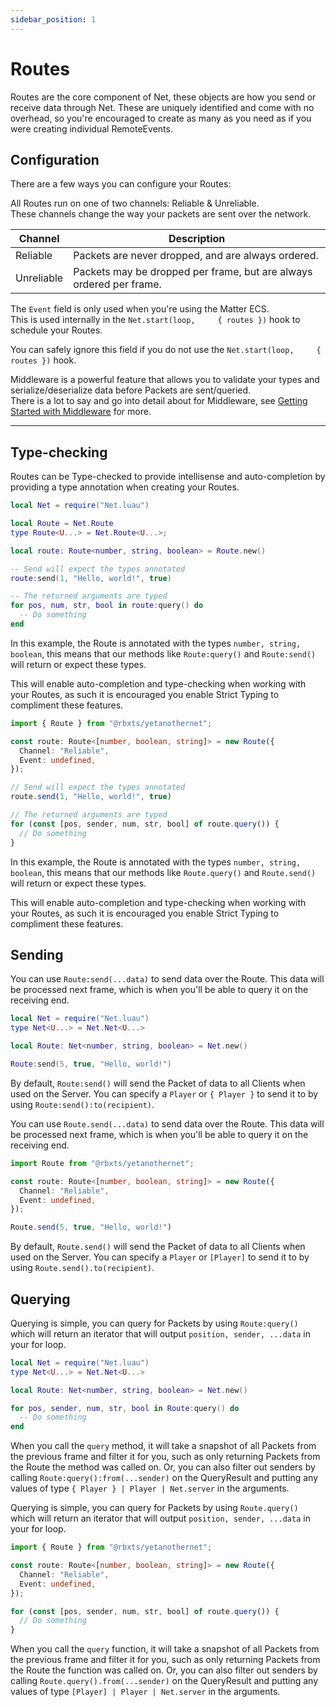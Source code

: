 ```yaml
---
sidebar_position: 1
---
```



# Routes

Routes are the core component of Net, these objects are how you send or receive data through Net.
These are uniquely identified and come with no overhead, so you're encouraged to create as many as you need as if you were creating individual RemoteEvents.

## Configuration

There are a few ways you can configure your Routes:
<Tabs>
  <TabItem value="channel" label="Channel" default>
  <p>
  All Routes run on one of two channels: Reliable & Unreliable.<br />
  These channels change the way your packets are sent over the network.
  </p>

  | Channel | Description |
  | ------- | ----------- |
  | Reliable | Packets are never dropped, and are always ordered. |
  | Unreliable | Packets may be dropped per frame, but are always ordered per frame. |
  </TabItem>
  <TabItem value="event" label="Event">
    <p>
    The <code lang="lua">Event</code> field is only used when you're using the Matter ECS.<br />
    This is used internally in the <code lang="lua">Net.start(loop, 	&#123; routes &#125;)</code> hook to schedule your Routes.
    </p>
    <p>
    You can safely ignore this field if you do not use the <code lang="lua">Net.start(loop, 	&#123; routes &#125;)</code> hook.
    </p>
  </TabItem>
  <TabItem value="middleware" label="Middleware">
    <p>
    Middleware is a powerful feature that allows you to validate your types and serialize/deserialize data before Packets are sent/queried.<br />
    There is a lot to say and go into detail about for Middleware, see <a href="/docs/getting-started/middleware">Getting Started with Middleware</a> for more.
    </p>
  </TabItem>
</Tabs>

---

## Type-checking

Routes can be Type-checked to provide intellisense and auto-completion by providing a type annotation when creating your Routes.

<Tabs>
<TabItem value="lua" label="Luau" default>

```lua
local Net = require("Net.luau")

local Route = Net.Route
type Route<U...> = Net.Route<U...>;

local route: Route<number, string, boolean> = Route.new()

-- Send will expect the types annotated
route:send(1, "Hello, world!", true)

-- The returned arguments are typed
for pos, num, str, bool in route:query() do
  -- Do something
end
```

In this example, the Route is annotated with the types `number, string, boolean`, this means that our methods like `Route:query()` and `Route:send()` will return or expect
these types.

This will enable auto-completion and type-checking when working with your Routes, as such it is encouraged you enable Strict Typing to compliment these features.

</TabItem>
<TabItem value="ts" label="Typescript">

```ts
import { Route } from "@rbxts/yetanothernet";

const route: Route<[number, boolean, string]> = new Route({
  Channel: "Reliable",
  Event: undefined,
});

// Send will expect the types annotated
route.send(1, "Hello, world!", true)

// The returned arguments are typed
for (const [pos, sender, num, str, bool] of route.query()) {
  // Do something
}
```

In this example, the Route is annotated with the types `number, string, boolean`, this means that our methods like `Route.query()` and `Route.send()` will return or expect
these types.

This will enable auto-completion and type-checking when working with your Routes, as such it is encouraged you enable Strict Typing to compliment these features.

</TabItem>
</Tabs>

## Sending

<Tabs>
<TabItem value="lua" label="Luau" default>

You can use `Route:send(...data)` to send data over the Route. This data will be processed next frame, which is when you'll be able to query it on the receiving end.

```lua
local Net = require("Net.luau")
type Net<U...> = Net.Net<U...>

local Route: Net<number, string, boolean> = Net.new()

Route:send(5, true, "Hello, world!")
```

By default, `Route:send()` will send the Packet of data to all Clients when used on the Server. You can specify a `Player` or `{ Player }` to send it to by using `Route:send():to(recipient)`.

</TabItem>
<TabItem value="ts" label="Typescript">

You can use `Route.send(...data)` to send data over the Route. This data will be processed next frame, which is when you'll be able to query it on the receiving end.

```ts
import Route from "@rbxts/yetanothernet";

const route: Route<[number, boolean, string]> = new Route({
  Channel: "Reliable",
  Event: undefined,
});

Route.send(5, true, "Hello, world!")
```

By default, `Route.send()` will send the Packet of data to all Clients when used on the Server. You can specify a `Player` or `[Player]` to send it to by using `Route.send().to(recipient)`.

</TabItem>
</Tabs>

## Querying

<Tabs>
<TabItem value="lua" label="Luau" default>

Querying is simple, you can query for Packets by using `Route:query()` which will return an iterator that will output `position, sender, ...data` in your for loop.

```lua
local Net = require("Net.luau")
type Net<U...> = Net.Net<U...>

local Route: Net<number, string, boolean> = Net.new()

for pos, sender, num, str, bool in Route:query() do
  -- Do something
end
```

When you call the `query` method, it will take a snapshot of all Packets from the previous frame and filter it for you, such as only returning Packets from the Route the method was called on.
Or, you can also filter out senders by calling `Route:query():from(...sender)` on the QueryResult and putting any values of type `{ Player } | Player | Net.server` in the arguments.

</TabItem>
<TabItem value="ts" label="Typescript">

Querying is simple, you can query for Packets by using `Route.query()` which will return an iterator that will output `position, sender, ...data` in your for loop.

```ts
import { Route } from "@rbxts/yetanothernet";

const route: Route<[number, boolean, string]> = new Route({
  Channel: "Reliable",
  Event: undefined,
});

for (const [pos, sender, num, str, bool] of route.query()) {
  // Do something
}
```

When you call the `query` function, it will take a snapshot of all Packets from the previous frame and filter it for you, such as only returning Packets from the Route the function was called on.
Or, you can also filter out senders by calling `Route.query().from(...sender)` on the QueryResult and putting any values of type `[Player] | Player | Net.server` in the arguments.

</TabItem>
</Tabs>